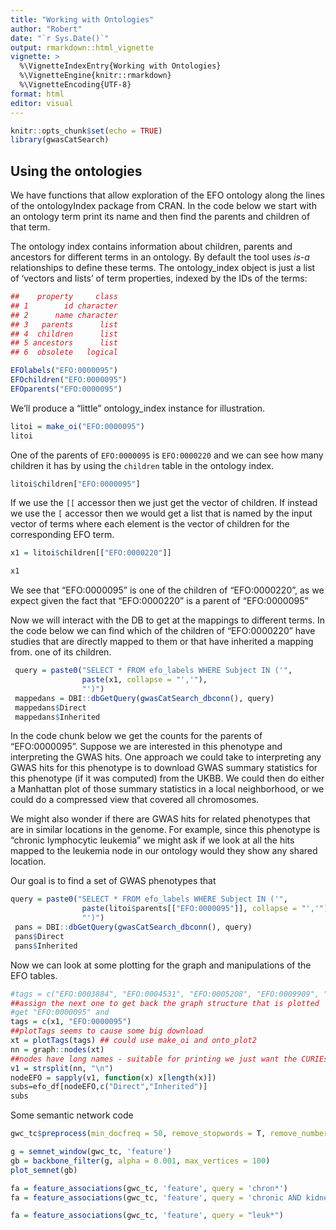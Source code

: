 ```yaml
---
title: "Working with Ontologies"
author: "Robert"
date: "`r Sys.Date()`"
output: rmarkdown::html_vignette
vignette: >
  %\VignetteIndexEntry{Working with Ontologies}
  %\VignetteEngine{knitr::rmarkdown}
  %\VignetteEncoding{UTF-8}
format: html
editor: visual
---
```


```r
knitr::opts_chunk$set(echo = TRUE)
library(gwasCatSearch)
```

## Using the ontologies

We have functions that allow exploration of the EFO ontology along the lines of the ontologyIndex package from CRAN. In the code below we start with an ontology term print its name and then find the parents and children of that term.

The ontology index contains information about children, parents and ancestors for different terms in an ontology. By default the tool uses *is-a* relationships to define these terms. The ontology_index object is just a list of 'vectors and lists' of term properties, indexed by the IDs of the terms:

```r
##    property     class
## 1        id character
## 2      name character
## 3   parents      list
## 4  children      list
## 5 ancestors      list
## 6  obsolete   logical
```

```r
EFOlabels("EFO:0000095")
EFOchildren("EFO:0000095")
EFOparents("EFO:0000095")
```

We'll produce a "little" ontology_index instance for illustration.

```r
litoi = make_oi("EFO:0000095") 
litoi
```

One of the parents of `EFO:0000095` is `EFO:0000220` and we can see how many children it has by using the `children` table in the ontology index.

```r
litoi$children["EFO:0000095"]
```

If we use the `[[` accessor then we just get the vector of children. If instead we use the `[` accessor then we would get a list that is named by the input vector of terms where each element is the vector of children for the corresponding EFO term.

```r
x1 = litoi$children[["EFO:0000220"]]

x1
```

We see that "EFO:0000095" is one of the children of "EFO:0000220", as we expect given the fact that "EFO:0000220" is a parent of "EFO:0000095"

Now we will interact with the DB to get at the mappings to different terms. In the code below we can find which of the children of "EFO:0000220" have studies that are directly mapped to them or that have inherited a mapping from. one of its children.

```r

 query = paste0("SELECT * FROM efo_labels WHERE Subject IN ('",
                paste(x1, collapse = "','"),
                "')")
 mappedans = DBI::dbGetQuery(gwasCatSearch_dbconn(), query)
 mappedans$Direct
 mappedans$Inherited

```

In the code chunk below we get the counts for the parents of "EFO:0000095". Suppose we are interested in this phenotype and interpreting the GWAS hits. One approach we could take to interpreting any GWAS hits for this phenotype is to download GWAS summary statistics for this phenotype (if it was computed) from the UKBB. We could then do either a Manhattan plot of those summary statistics in a local neighborhood, or we could do a compressed view that covered all chromosomes.

We might also wonder if there are GWAS hits for related phenotypes that are in similar locations in the genome. For example, since this phenotype is "chronic lymphocytic leukemia" we might ask if we look at all the hits mapped to the leukemia node in our ontology would they show any shared location.

Our goal is to find a set of GWAS phenotypes that

```r
query = paste0("SELECT * FROM efo_labels WHERE Subject IN ('",
                paste(litoi$parents[["EFO:0000095"]], collapse = "','"),
                "')")
 pans = DBI::dbGetQuery(gwasCatSearch_dbconn(), query)
 pans$Direct
 pans$Inherited
```

Now we can look at some plotting for the graph and manipulations of the EFO tables.

```r
#tags = c("EFO:0003884", "EFO:0004531", "EFO:0005208", "EFO:0009909", "EFO:0021409", #"EFO:0021433")
##assign the next one to get back the graph structure that is plotted
#get "EFO:0000095" and
tags = c(x1, "EFO:0000095")
##plotTags seems to cause some big download
xt = plotTags(tags) ## could use make_oi and onto_plot2
nn = graph::nodes(xt)
##nodes have long names - suitable for printing we just want the CURIEs
v1 = strsplit(nn, "\n")
nodeEFO = sapply(v1, function(x) x[length(x)])
subs=efo_df[nodeEFO,c("Direct","Inherited")]
subs
```

Some semantic network code

```r
gwc_tc$preprocess(min_docfreq = 50, remove_stopwords = T, remove_numbers = T)

g = semnet_window(gwc_tc, 'feature')
gb = backbone_filter(g, alpha = 0.001, max_vertices = 100)
plot_semnet(gb)

fa = feature_associations(gwc_tc, 'feature', query = 'chron*')
fa = feature_associations(gwc_tc, 'feature', query = 'chronic AND kidney')

fa = feature_associations(gwc_tc, 'feature', query = "leuk*")
```
